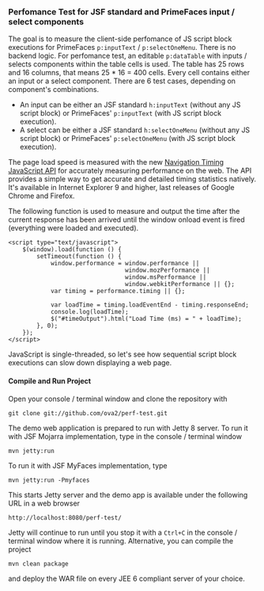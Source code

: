=== Perfomance Test for JSF standard and PrimeFaces input / select components ===

The goal is to measure the client-side perfomance of JS script block executions for PrimeFaces <tt>p:inputText</tt> / <tt>p:selectOneMenu</tt>.
There is no backend logic. For perfomance test, an editable <tt>p:dataTable</tt> with inputs / selects components within the table cells is used.
The table has 25 rows and 16 columns, that means 25 * 16 = 400 cells. Every cell contains either an input or a select component.
There are 6 test cases, depending on component's combinations.

* An input can be either an JSF standard <tt>h:inputText</tt> (without any JS script block) or PrimeFaces' <tt>p:inputText</tt> (with JS script block execution).
* A select can be either a JSF standard <tt>h:selectOneMenu</tt> (without any JS script block) or PrimeFaces' <tt>p:selectOneMenu</tt> (with JS script block execution).

The page load speed is measured with the new [https://dvcs.w3.org/hg/webperf/raw-file/tip/specs/NavigationTiming/Overview.html Navigation Timing JavaScript API]
for accurately measuring performance on the web. The API provides a simple way to get accurate and detailed timing statistics natively.
It's available in Internet Explorer 9 and higher, last releases of Google Chrome and Firefox.

The following function is used to measure and output the time after the current response has been arrived until the window onload event is fired (everything were loaded and executed). 

<pre>
<script type="text/javascript">
    $(window).load(function () {
        setTimeout(function () {
            window.performance = window.performance ||
                                 window.mozPerformance ||
                                 window.msPerformance ||
                                 window.webkitPerformance || {};
            var timing = performance.timing || {};

            var loadTime = timing.loadEventEnd - timing.responseEnd;
            console.log(loadTime);
            $("#timeOutput").html("Load Time (ms) = " + loadTime);
        }, 0);
    });
</script>
</pre>

JavaScript is single-threaded, so let's see how sequential script block executions can slow down displaying a web page.

==== Compile and Run Project ====

Open your console / terminal window and clone the repository with

<pre>
git clone git://github.com/ova2/perf-test.git
</pre>

The demo web application is prepared to run with Jetty 8 server. To run it with JSF Mojarra implementation, type in the console / terminal window

<pre>
mvn jetty:run
</pre>

To run it with JSF MyFaces implementation, type

<pre>
mvn jetty:run -Pmyfaces
</pre>

This starts Jetty server and the demo app is available under the following URL in a web browser

<pre>
http://localhost:8080/perf-test/
</pre>

Jetty will continue to run until you stop it with a <tt>Ctrl+C</tt> in the console / terminal window where it is running. Alternative, you can compile the project

<pre>
mvn clean package
</pre>

and deploy the WAR file on every JEE 6 compliant server of your choice.